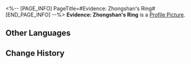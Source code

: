 <%-- [PAGE_INFO]
PageTitle=#Evidence: Zhongshan's Ring#
[END_PAGE_INFO] --%>
{{Item Infobox
|id          = 140349
|image       = Item Evidence- Zhongshan's Ring.png
|type        = Mission Item
|invCategory = Missions
|rarity      = 3
|effect      = 
|description = An expensive-looking ring. The words "Zhongshan's Heirloom" are carved on its side.
}}
'''Evidence: Zhongshan's Ring''' is a [[Profile Picture]].

==Other Languages==
{{Other Languages
|en   = Evidence: Zhongshan's Ring
|zhs  = 证物：钟珊的戒指
|zht  = 證物：鍾珊的戒指
|ja   = 証拠品：鐘珊の指輪
|ko   = 증거물: 종산의 반지
|es   = Prueba: anillo de Zhongshan
|fr   = Preuve : Anneau de Zhongshan
|ru   = Улика: кольцо Центра
|th   = หลักฐาน: แหวนของ Zhongshan
|vi   = Vật Chứng: Nhẫn Của Trung Lập
|de   = Beweisstück: Zhongshans Ring
|id   = Barang Bukti: Cincin Zhongshan
|pt   = Evidência: Anel de Zhongshan
}}

==Change History==
{{Change History|2.0}}